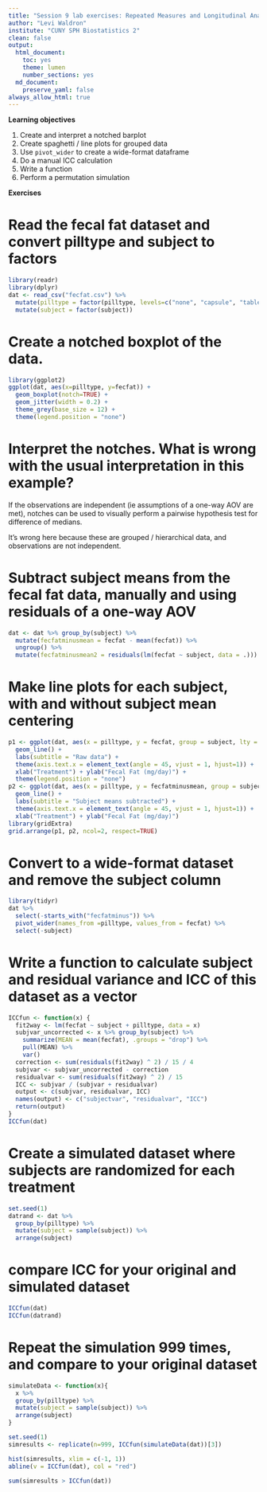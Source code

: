 ```yaml
---
title: "Session 9 lab exercises: Repeated Measures and Longitudinal Analysis I"
author: "Levi Waldron"
institute: "CUNY SPH Biostatistics 2"
clean: false
output:
  html_document: 
    toc: yes
    theme: lumen
    number_sections: yes
  md_document:
    preserve_yaml: false
always_allow_html: true
---
```


**Learning objectives**

1. Create and interpret a notched barplot
2. Create spaghetti / line plots for grouped data
3. Use `pivot_wider` to create a wide-format dataframe
4. Do a manual ICC calculation
5. Write a function
6. Perform a permutation simulation

**Exercises**

# Read the fecal fat dataset and convert pilltype and subject to factors
```r
library(readr)
library(dplyr)
dat <- read_csv("fecfat.csv") %>%
  mutate(pilltype = factor(pilltype, levels=c("none", "capsule", "tablet", "coated"))) %>%
  mutate(subject = factor(subject))
```

# Create a notched boxplot of the data. 

```r
library(ggplot2)
ggplot(dat, aes(x=pilltype, y=fecfat)) + 
  geom_boxplot(notch=TRUE) +
  geom_jitter(width = 0.2) +
  theme_grey(base_size = 12) +
  theme(legend.position = "none")
```

# Interpret the notches. What is wrong with the usual interpretation in this example?

If the observations are independent (ie assumptions of a one-way AOV are met), notches can be used to visually perform a pairwise hypothesis test for difference of medians.

It's wrong here because these are grouped / hierarchical data, and observations are not independent. 

# Subtract subject means from the fecal fat data, manually and using residuals of a one-way AOV

```r
dat <- dat %>% group_by(subject) %>% 
  mutate(fecfatminusmean = fecfat - mean(fecfat)) %>%
  ungroup() %>%
  mutate(fecfatminusmean2 = residuals(lm(fecfat ~ subject, data = .)))
```


# Make line plots for each subject, with and without subject mean centering

```r
p1 <- ggplot(dat, aes(x = pilltype, y = fecfat, group = subject, lty = subject)) +
  geom_line() +
  labs(subtitle = "Raw data") +
  theme(axis.text.x = element_text(angle = 45, vjust = 1, hjust=1)) +
  xlab("Treatment") + ylab("Fecal Fat (mg/day)") +
  theme(legend.position = "none")
p2 <- ggplot(dat, aes(x = pilltype, y = fecfatminusmean, group = subject, lty = subject)) +
  geom_line() +
  labs(subtitle = "Subject means subtracted") +
  theme(axis.text.x = element_text(angle = 45, vjust = 1, hjust=1)) +
  xlab("Treatment") + ylab("Fecal Fat (mg/day)")
library(gridExtra)
grid.arrange(p1, p2, ncol=2, respect=TRUE)
```

# Convert to a wide-format dataset and remove the subject column

```r
library(tidyr)
dat %>%
  select(-starts_with("fecfatminus")) %>%
  pivot_wider(names_from =pilltype, values_from = fecfat) %>%
  select(-subject)
```

# Write a function to calculate subject and residual variance and ICC of this dataset as a vector

```r
ICCfun <- function(x) {
  fit2way <- lm(fecfat ~ subject + pilltype, data = x)
  subjvar_uncorrected <- x %>% group_by(subject) %>%
    summarize(MEAN = mean(fecfat), .groups = "drop") %>%
    pull(MEAN) %>%
    var()
  correction <- sum(residuals(fit2way) ^ 2) / 15 / 4
  subjvar <- subjvar_uncorrected - correction
  residualvar <- sum(residuals(fit2way) ^ 2) / 15
  ICC <- subjvar / (subjvar + residualvar)
  output <- c(subjvar, residualvar, ICC)
  names(output) <- c("subjectvar", "residualvar", "ICC")
  return(output)
}
ICCfun(dat)
```


# Create a simulated dataset where subjects are randomized for each treatment

```r
set.seed(1)
datrand <- dat %>% 
  group_by(pilltype) %>%
  mutate(subject = sample(subject)) %>%
  arrange(subject)
```

# compare ICC for your original and simulated dataset

```r
ICCfun(dat)
ICCfun(datrand)
```

# Repeat the simulation 999 times, and compare to your original dataset

```r
simulateData <- function(x){
  x %>%
  group_by(pilltype) %>%
  mutate(subject = sample(subject)) %>%
  arrange(subject)
}
```

```r
set.seed(1)
simresults <- replicate(n=999, ICCfun(simulateData(dat))[3])
```

```r
hist(simresults, xlim = c(-1, 1))
abline(v = ICCfun(dat), col = "red")
```

```r
sum(simresults > ICCfun(dat))
```

